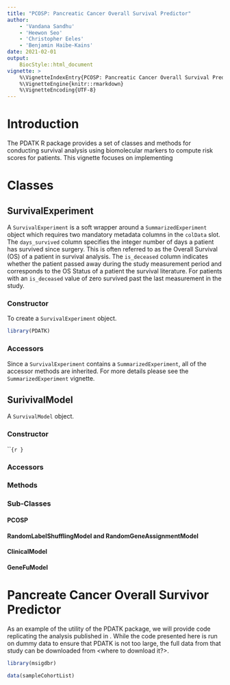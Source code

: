 ```yaml
---
title: "PCOSP: Pancreatic Cancer Overall Survival Predictor"
author:
    - 'Vandana Sandhu'
    - 'Heewon Seo'
    - 'Christopher Eeles'
    - 'Benjamin Haibe-Kains'
date: 2021-02-01
output:
    BiocStyle::html_document
vignette: >
    %\VignetteIndexEntry{PCOSP: Pancreatic Cancer Overall Survival Predictor}
    %\VignetteEngine{knitr::rmarkdown}
    %\VignetteEncoding{UTF-8}
---
```


# Introduction

The PDATK R package provides a set of classes and methods for conducting
survival analysis using biomolecular markers to compute risk scores for patients.
This vignette focuses on implementing

# Classes

## SurvivalExperiment

A `SurvivalExperiment` is a soft wrapper around a `SummarizedExperiment` object
which requires two mandatory metadata columns in the `colData` slot. The
`days_survived` column specifies the integer number of days a patient has
survived since surgery. This is often referred to as the Overall Survival (OS)
of a patient in survival analysis. The `is_deceased` column indicates whether
the patient passed away during the study measurement period and corresponds to
the OS Status of a patient the survival literature. For patients with an
`is_deceased` value of zero survived past the last measurement in the study.

### Constructor

To create a `SurvivalExperiment` object.

```r
library(PDATK)
```



### Accessors

Since a `SurvivalExperiment` contains a `SummarizedExperiment`, all of the
accessor methods are inherited. For more details please see the
`SummarizedExperiment` vignette.

## SurivivalModel

A `SurvivalModel` object.

### Constructor

```{r }`

### Accessors


### Methods


### Sub-Classes

#### PCOSP


#### RandomLabelShufflingModel and RandomGeneAssignmentModel


#### ClinicalModel


#### GeneFuModel

# Pancreate Cancer Overall Survivor Predictor

As an example of the utility of the PDATK package, we will provide code
replicating the analysis published in <inset PCSOP citation>. While the
code presented here is run on dummy data to ensure that PDATK is not too large,
the full data from that study can be downloaded from <where to download it?>.

```r
library(msigdbr)
```
```r
data(sampleCohortList)
```

```r

```